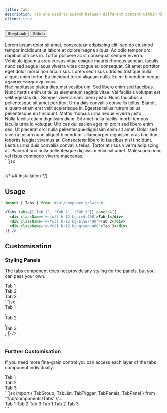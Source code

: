 ```yaml
---
title: Tabs
description: Tab are used to switch between different content within the same context
client: true
---
```



<div className='not-prose flex gap-2'>
  <Button variant='outline' size='xs'>
    Storybook
  </Button>
  <Button href='https://github.com/skyward-digital/sky-ui/tree/main/ui/components/Tabs' variant='outline' size='xs'>
    Github
  </Button>
</div>

<br />

<CodePreview client:load>
  <Tabs tabs={['Tab 1', 'Tab 2', 'Tab 3']} slot='preview' client:load>
    <div className='py-1.5 px-2' slot='1'>
      Lorem ipsum dolor sit amet, consectetur adipiscing elit, sed do eiusmod tempor incididunt ut labore et dolore
      magna aliqua. Ac odio tempor orci dapibus ultrices in. Tortor posuere ac ut consequat semper viverra. Vehicula
      ipsum a arcu cursus vitae congue mauris rhoncus aenean. Iaculis nunc sed augue lacus viverra vitae congue eu
      consequat. Sit amet porttitor eget dolor morbi non arcu risus. Lorem sed risus ultricies tristique nulla aliquet
      enim tortor. Eu tincidunt tortor aliquam nulla. Eu mi bibendum neque egestas congue quisque.
    </div>
    <div className='py-1.5 px-2' slot='2'>
      Hac habitasse platea dictumst vestibulum. Sed libero enim sed faucibus. Nunc mattis enim ut tellus elementum
      sagittis vitae. Vel facilisis volutpat est velit egestas dui. Semper viverra nam libero justo. Nunc faucibus a
      pellentesque sit amet porttitor. Urna duis convallis convallis tellus. Blandit aliquam etiam erat velit
      scelerisque in. Egestas tellus rutrum tellus pellentesque eu tincidunt. Mattis rhoncus urna neque viverra justo.
    </div>
    <div className='py-1.5 px-2' slot='3'>
      Nulla facilisi etiam dignissim diam. Sit amet nulla facilisi morbi tempus iaculis urna id volutpat. Ultrices dui
      sapien eget mi proin sed libero enim sed. Ut placerat orci nulla pellentesque dignissim enim sit amet. Dolor sed
      viverra ipsum nunc aliquet bibendum. Ullamcorper dignissim cras tincidunt lobortis feugiat vivamus at. Consectetur
      libero id faucibus nisl tincidunt. Lectus urna duis convallis convallis tellus. Tortor at risus viverra adipiscing
      at. Placerat orci nulla pellentesque dignissim enim sit amet. Malesuada nunc vel risus commodo viverra maecenas.
    </div>
  </Tabs>
  <div slot='code'>
    ```jsx
    <div className='flex w-full space-x-2'>
      <Tabs
        tabs={['Tab 1', 'Tab 2', 'Tab 3']}
        panels={[
          'Lorem ipsum dolor sit amet...',
          'Hac habitasse platea dictumst vestibulum...',
          'Nulla facilisi etiam dignissim diam...',
        ]}
      />
    </div>
    ```
  </div>
</CodePreview>

{/* ## Installation */}

## Usage

```jsx
import { Tabs } from '#/ui/components/Switch'
```

```jsx
<Tabs tabs={['Tab 1', 'Tab 2', 'Tab 3']} panels={[
  <div className='w-full h-12 bg-red-400'>Tab 1</div>
  <div className='w-full h-12 bg-blue-400'>Tab 2</div>
  <div className='w-full h-12 bg-green-400'>Tab 3</div>
]} />
```

## Customisation

### Styling Panels

The tabs component does not provide any styling for the panels, but you can pass your own.

<CodePreview client:load>
  <Tabs tabs={['Tab 1', 'Tab 2', 'Tab 3']} client:load slot='preview'>
    <div className='w-full h-full bg-red-100 rounded border border-red-400 p-4' slot='1'>
      Tab 1
    </div>
    <div className='w-full h-full bg-blue-100 rounded border border-blue-400 p-4' slot='2'>
      Tab 2
    </div>
    <div className='w-full h-full bg-green-100 rounded border border-green-400 p-4' slot='3'>
      Tab 3
    </div>
  </Tabs>
  <div slot='code'>
    ```jsx
    <div className='flex w-full space-x-2'>
      <Tabs
        tabs={['Tab 1', 'Tab 2', 'Tab 3']}
        panels={[
          <div className='w-full h-full bg-red-100 rounded border border-red-400 p-4'>Tab 1</div>,
          <div className='w-full h-full bg-blue-100 rounded border border-blue-400 p-4'>Tab 2</div>,
          <div className='w-full h-full bg-green-100 rounded border border-green-400 p-4'>Tab 3</div>,
        ]}
      />
    </div>
    ```
  </div>
</CodePreview>

### Further Customisation

If you need more fine-grain control you can access each layer of the tabs component individually.

<CodePreview client:load>
  <TabsGranular tabs={['Tab 1', 'Tab 2', 'Tab 3']} client:load slot='preview'>
    <div className='w-full h-full bg-red-100 rounded border border-red-400 p-4' slot='1'>
      Tab 1
    </div>
    <div className='w-full h-full bg-blue-100 rounded border border-blue-400 p-4' slot='2'>
      Tab 2
    </div>
    <div className='w-full h-full bg-green-100 rounded border border-green-400 p-4' slot='3'>
      Tab 3
    </div>
  </TabsGranular>
  <div slot='code'>
    ```jsx
    import { TabGroup, TabList, TabTrigger, TabPanels, TabPanel } from '#/ui/components/Tabs'
    //...
    <div className='flex w-full space-x-2'>
      <TabGroup>
        <TabList className='flex flex-col w-40'>
          <TabTrigger>Tab 1</TabTrigger>
          <TabTrigger>Tab 2</TabTrigger>
          <TabTrigger>Tab 3</TabTrigger>
        </TabList>
        <TabPanels className='flex flex-1'>
          <TabPanel className='w-full h-full bg-red-100 rounded border border-red-400 p-4' slot='1'>
            Tab 1
          </TabPanel>
          <TabPanel className='w-full h-full bg-blue-100 rounded border border-blue-400 p-4' slot='2'>
            Tab 2
          </TabPanel>
          <TabPanel className='w-full h-full bg-green-100 rounded border border-green-400 p-4' slot='3'>
            Tab 3
          </TabPanel>
        </TabPanels>
      </TabGroup>
    </div>
    ```
  </div>
</CodePreview>
